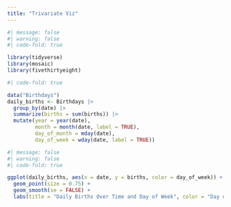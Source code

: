 ```yaml
---
title: "Trivariate Viz"
---
```


```r
#| message: false
#| warning: false
#| code-fold: true

library(tidyverse)
library(mosaic)
library(fivethirtyeight)

```

```r
#| code-fold: true

data("Birthdays")
daily_births <- Birthdays |> 
  group_by(date) |> 
  summarize(births = sum(births)) |> 
  mutate(year = year(date), 
         month = month(date, label = TRUE),
         day_of_month = mday(date),
         day_of_week = wday(date, label = TRUE))

```

```r
#| message: false
#| warning: false
#| code-fold: true

ggplot(daily_births, aes(x = date, y = births, color = day_of_week)) +
  geom_point(size = 0.75) +
  geom_smooth(se = FALSE) +
  labs(title = "Daily Births Over Time and Day of Week", color = "Day of the Week", y = "# of Births", x = "Date", caption = "Created 2025, data from fivethirtyeight.com")

```
